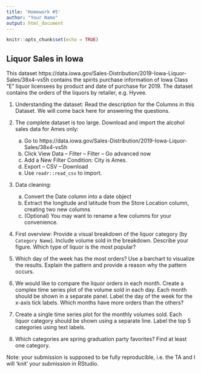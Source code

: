 ```yaml
---
title: 'Homework #5'
author: "Your Name"
output: html_document
---
```


```r
knitr::opts_chunk$set(echo = TRUE)
```

## Liquor Sales in Iowa

This dataset https://data.iowa.gov/Sales-Distribution/2019-Iowa-Liquor-Sales/38x4-vs5h contains the spirits purchase information of Iowa Class “E” liquor licensees by product and date of purchase for 2019. The dataset contains the orders of the liquors by retailer, e.g. Hyvee. 

1. Understanding the dataset: Read the description for the Columns in this Dataset. We will come back here for answering the questions.

2. The complete dataset is too large. Download and import the alcohol sales data for Ames only: 

    a. Go to https://data.iowa.gov/Sales-Distribution/2019-Iowa-Liquor-Sales/38x4-vs5h
    b. Click View Data -- Filter -- Filter -- Go advanced now
    c. Add a New Filter Condition: City is Ames.
    d. Export -- CSV -- Download
    e. Use `readr::read_csv` to import.

3. Data cleaning: 

    a. Convert the Date column into a date object  
    b. Extract the longitude and latitude from the Store Location column, creating two new columns
    c. (Optional) You may want to rename a few columns for your convenience.


4. First overview: Provide a visual breakdown of the liquor category (by `Category Name`). Include volume sold in the breakdown. Describe your figure. Which type of liquor is the most popular?

5. Which day of the week has the most orders? Use a barchart to visualize the results. Explain the pattern and provide a reason why the pattern occurs.

6. We would like to compare the liquor orders in each month. Create a complex time series plot of the volume sold in each day. Each month should be shown in a separate panel. Label the day of the week for the x-axis tick labels. Which months have more orders than the others?

7. Create a single time series plot for the monthly volumes sold. Each liquor category should be shown using a separate line. Label the top 5 categories using text labels.

8. Which categories are spring graduation party favorites? Find at least one category.

Note: your submission is supposed to be fully reproducible, i.e. the TA and I will 'knit' your submission in RStudio. 
